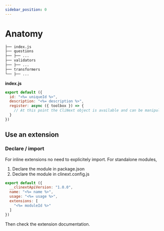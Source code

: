 ```yaml
---
sidebar_position: 0
---
```


# Anatomy

```bash
├── index.js
├── questions
├── ├── ...
├── validators
├── ├── ...
├── transformers
└── ├── ...
```

**index.js**

```js
export default ({
  id: "<%= uniqueId %>",
  description: "<%= description %>",
  register: async ({ toolbox }) => {
    // At this point the CliNext object is available and can be manipulated (cautiously)
  }
})
```



## Use an extension

### Declare / import

For inline extensions no need to explicitely import.
For standalone modules, 
1. Declare the module in package.json
2. Declare the module in clinext.config.js

```js
export default ({
  __clinextApiVersion: "1.0.0",
  name: "<%= name %>",
  usage: "<%= usage %>",  
  extensions: [
    "<%= moduleId %>"
  ]
})
```

Then check the extension documentation.

